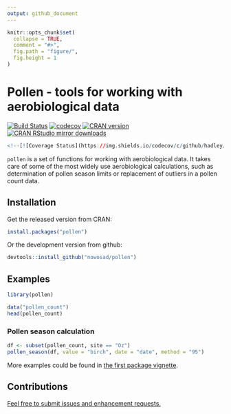 ```yaml
---
output: github_document
---
```


<!-- README.md is generated from README.Rmd. Please edit that file -->

```r
knitr::opts_chunk$set(
  collapse = TRUE,
  comment = "#>",
  fig.path = "figure/",
  fig.height = 1
)
```

# Pollen - tools for working with aerobiological data

[![Build Status](https://travis-ci.org/Nowosad/pollen.png?branch=master)](https://travis-ci.org/Nowosad/pollen)
[![codecov](https://codecov.io/gh/Nowosad/pollen/branch/master/graph/badge.svg)](https://codecov.io/gh/Nowosad/pollen)
[![CRAN version](http://www.r-pkg.org/badges/version/pollen)](https://cran.r-project.org/package=pollen)
[![CRAN RStudio mirror downloads](http://cranlogs.r-pkg.org/badges/pollen)](https://cran.r-project.org/package=pollen)

```r
<!--[![Coverage Status](https://img.shields.io/codecov/c/github/hadley/lubridate/master.svg)](https://codecov.io/github/hadley/lubridate?branch=master)-->
```

`pollen` is a set of functions for working with aerobiological data. 
It takes care of some of the most widely use aerobiological calculations, such as determination of pollen season limits or replacement of outliers in a pollen count data.

## Installation

Get the released version from CRAN:

```R
install.packages("pollen")
```
Or the development version from github:

```R
devtools::install_github("nowosad/pollen")
```

## Examples

```r
library(pollen)
```

```r
data("pollen_count")
head(pollen_count)
```

### Pollen season calculation

```r
df <- subset(pollen_count, site == "Oz")
pollen_season(df, value = "birch", date = "date", method = "95")
```

More examples could be found in [the first package vignette](https://cdn.rawgit.com/Nowosad/pollen/master/vignettes/intro.html).

## Contributions

[Feel free to submit issues and enhancement requests.](https://github.com/Nowosad/pollen/issues)
